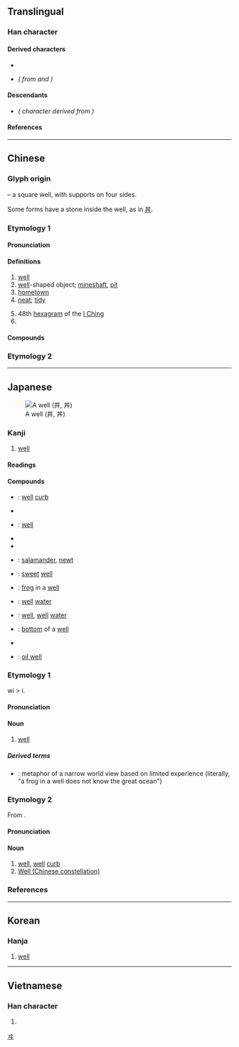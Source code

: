 {{also|丼|开|幷|＃}}
{{character info/new}}
==Translingual==

===Han character===
{{Han char|rn=7|rad=二|as=02|sn=4|four=55000|canj=TT|ids=⿻一廾}}

====Derived characters====
* {{l|mul|[[㘫]], [[妌]], [[𪪁]], [[汫]], [[阱]], [[𪰉]], [[肼]], [[㐩]], [[𭾠]], [[畊]], [[𮈃]], [[𬙍]], [[耕]], [[䎴]], [[𬟷]], [[𮗻]], [[𬪦]], [[㓝]], [[刱]], [[𫡳]], [[𫎁]], [[宑]], [[𬜣]], [[𬼾]], [[𭾞]], [[穽]], [[𬆓]], [[䨍]], [[坓]], [[汬]], [[丼]], [[𬑽]], [[囲]]}}
* {{l|mul|[[进]], [[讲]]}} ''({{w|Simplified Chinese|Simplified}} from {{l|mul|進}} and {{l|mul|講}})''

====Descendants====
* {{l|ja|ヰ}} ''({{w|Katakana}} character derived from {{w|Man'yōgana}})''

====References====
{{Han ref|kx=0086.140|dkj=00258|dj=0183.010|hdz=10010.040|uh=4E95}}

[[Category:Han characters from which katakana were derived|ヰ]]

----

==Chinese==
{{zh-forms|alt=丼}}

===Glyph origin===
{{Han etyl}}
{{liushu|p}} – a square well, with supports on four sides.

Some forms have a stone inside the well, as in [[丼]].

===Etymology 1===
====Pronunciation====
{{zh-pron
|m=jǐng
|c=zeng2,zing2
|c_note=zeng2 - vernacular; zing2 - literary
|h=pfs=chiáng
|mn=xm,qz,tp,hc,lk,sx,km,mg:chíⁿ/zz,kh,tn,tc,yl:chéⁿ/chéng
|mn_note=chíⁿ/chéⁿ - vernacular; chéng - literary
|mn-t=zên2
|w=2jin
|mc=y
|oc=y
|cat=n,pn
}}

====Definitions====
{{zh-hanzi}}

# [[well]] {{gloss|a hole sunk into the ground}}
# [[well]]-shaped object; [[mineshaft]], [[pit]]
# [[hometown]]
# [[neat]]; [[tidy]]
#: {{zh-x|井井有條|neat and tidy}}
# 48th [[hexagram]] of the [[I Ching]]
# {{surname|lang=zh}}

====Compounds====
{{zh-der|下井投石|丘井|丹砂井|乾井|井中求火|井中視星|井井有條|井井有理|井口邊草|井地|井宿|井幹|井底之蛙|井底銀瓶|井架|井柱狀圖|井榦|井水|井渫不食|井然|井然有序|井田|井田制度|井稅|井穴|井窩子|井繩|井臺|井臼|井蛙|井蛙之見|井蛙語海|井蛙醯雞|井逕|井闌|井陘縣|井養|井鮒|井鹽|古井|古井不波|古井無波|古井重波|坎井之蛙|坎兒井|坐井觀天|天井|奔井投河|學如穿井|層次井然|市井|市井之人|市井之徒|市井之臣|市井小人|市井小民|市井無賴|從井救人|心如古井|投井下石|投河逩井|投石下井|挑雪填井|捫參歷井|掘井|操井臼|擔雪塞井|擔雪填井|斷井頹垣|旱井|景陽宮井|枯井|條理井然|棄井|橘井|氣井|水井|汲井|油井|洋井|淘井|淘古井|淺井|渴而穿井|煤井|玉井|甘井先竭|眢井|礦井|秩序井然|稱鎚落井|窨井|管井|紡績井臼|綺井|耿恭拜井|背井離鄉|胭脂井|臨噎掘井|臨渴掘井|臨渴穿井|自操井臼|自流井|落井下石|藻井|親操井臼|踢天弄井|避井落坑|避坑落井|鄉井|金井|鑿井|開渠穿井|開發井|阿井|離鄉背井|離鄉避井|露井|鹽井|龍井|龍井茶|午井|前井|涼水井}}

===Etymology 2===
{{zh-see|阱|ss}}

{{zh-cat|Elementary}}

----

==Japanese==
[[File:Well 2006 03.jpg|thumb|A well (井, 丼)]]

===Kanji===
{{ja-kanji|grade=c|rs=二02}}

# [[well]]

====Readings====
{{ja-readings
|goon=しょう<しやう
|kanon=せい
|kun=い-<ゐ-, いど-<ゐど-
}}

====Compounds====
{{der-top|Compounds}}
* {{ja-r|井%桁|い%けだ}}: [[well]] [[curb]]
* {{ja-r|井%堰|い%せき}}
* {{ja-r|井戸|いど}}: [[well]]
* {{ja-r|井%筒|い%づつ}}
* {{ja-r|井%綱|い%づな}}
* {{ja-r|井%守|い%もり}}: [[salamander]], [[newt]]
* {{ja-r|甘井|かんせい}}: [[sweet]] [[well]]
* {{ja-r|井%蛙|せい%あ}}: [[frog]] in a [[well]]
* {{ja-r|井水|せいすい}}: [[well]] [[water]]
* {{ja-r|井泉|せいせん}}: [[well]], [[well]] [[water]]
* {{ja-r|井底|せいてい}}: [[bottom]] of a [[well]]
* {{ja-r|井目|せいもく}}
* {{ja-r|油井|ゆせい}}: [[oil well]]
{{der-bottom}}

===Etymology 1===
{{ja-kanjitab|い|yomi=k}}
wi > i.

====Pronunciation====
{{ja-pron|yomi=k|い|acc=1|acc_ref=DJR,NHK}}

====Noun====
{{ja-noun|い|hhira=ゐ}}

# [[well]]

=====Derived terms=====
* {{ja-r|井 の 中 の 蛙 大海 を 知らず|い の なか の かわず たいかい を しらず}}: metaphor of a narrow world view based on limited experience (literally, "a frog in a well does not know the great ocean")

===Etymology 2===
{{ja-kanjitab|せい|yomi=o}}
From {{etyl|ltc|ja|sort=せい}} {{m|zh|井|tr=tsjeng<sup>X</sup>}}.

====Pronunciation====
{{ja-pron|yomi=kanon|せい|acc=1|acc_ref=DJR}}

====Noun====
{{ja-noun|せい}}

# [[well]], [[well]] [[curb]]
# [[w:Well (Chinese constellation)|Well (Chinese constellation)]]

===References===
<references/>

----

==Korean==

===Hanja===
{{ko-hanja|hangeul=정|rv=jeong|mr=chŏng|y=ceng}}

# [[well]]

----

==Vietnamese==

===Han character===
{{vi-hantu|tỉnh|rs=二02}}

# {{defn|lang=vi|sort=二02}}